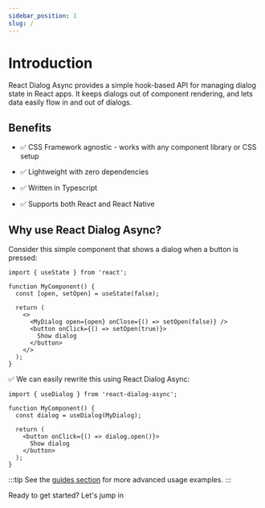 ```yaml
---
sidebar_position: 1
slug: /
---
```



# Introduction

React Dialog Async provides a simple hook-based API for managing dialog state in React apps.
It keeps dialogs out of component rendering, and lets data easily flow in and out of dialogs.

## Benefits



* ✅ CSS Framework agnostic - works with any component library or CSS setup

* ✅ Lightweight with zero dependencies

* ✅ Written in Typescript

* ✅ Supports both React and React Native

## Why use React Dialog Async?

Consider this simple component that shows a dialog when a button is pressed:

```tsx
import { useState } from 'react';

function MyComponent() {
  const [open, setOpen] = useState(false);

  return (
    <>
      <MyDialog open={open} onClose={() => setOpen(false)} />
      <button onClick={() => setOpen(true)}>
        Show dialog
      </button>
    </>
  );
}
```

✅ We can easily rewrite this using React Dialog Async:

```tsx
import { useDialog } from 'react-dialog-async';

function MyComponent() {
  const dialog = useDialog(MyDialog);

  return (
    <button onClick={() => dialog.open()}>
      Show dialog
    </button>
  );
}
```

:::tip
See the [guides section](./category/guides) for more advanced usage examples.
:::

Ready to get started? Let's jump in
